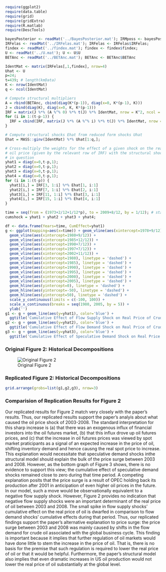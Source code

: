 ```r
require(ggplot2)
require(data.table)
require(grid)
require(gridExtra)
require(R.matlab)
require(DescTools)
```

```r
bayesPosterior <- readMat('../BayesPosterior.mat'); IRMposs <- bayesPosterior$IRMposs
IRFelas <- readMat('../IRFelas.mat'); IRFelas <- IRFelas$IRFelas;
findex <- readMat('../findex.mat'); findex <- findex$findex;
U <- readMat('../U.mat'); U <- U$U
BETAnc <- readMat('../BETAnc.mat'); BETAnc <- BETAnc$BETAnc

IdentMat <- matrix(IRFelas[,1,findex], nrow=4)
Uhat <- U
p=24;
t=439; # length(kmData)
K <- nrow(IdentMat)
q <- ncol(IdentMat)

# Compute structural multipliers
A = rbind(BETAnc, cbind(diag(K*(p-1)), diag(x=0, K*(p-1), K)))
J = cbind(diag(K), diag(x=0, K, K*(p-1)))
IRF = matrix(J %*% (A %^% 0) %*% t(J) %*% IdentMat, nrow = K^2, ncol = 1)
for (i in 1:(t-p-1)) {
  IRF = cbind(IRF, matrix(J %*% (A %^% i) %*% t(J) %*% IdentMat, nrow = K^2, ncol = 1))
}

# Compute structural shocks Ehat from reduced form shocks Uhat
Ehat = MASS::ginv(IdentMat) %*% Uhat[1:q,];

# Cross-multiply the weights for the effect of a given shock on the real
# oil price (given by the relevant row of IRF) with the structural shock
# in question
yhat1 = diag(x=0,t-p,1);
yhat2 = diag(x=0,t-p,1);
yhat3 = diag(x=0,t-p,1);
yhat4 = diag(x=0,t-p,1);
for (i in 1:(t-p)) {
  yhat1[i,] = IRF[3, 1:i] %*% Ehat[1, i:1]
  yhat2[i,] = IRF[7, 1:i] %*% Ehat[2, i:1]
  yhat3[i,] = IRF[11, 1:i] %*% Ehat[3, i:1]
  yhat4[i,] = IRF[15, 1:i] %*% Ehat[4, i:1]
}

time = seq(from = (1973+2/12+1/12*p), to = 2009+8/12, by = 1/12); # starts at 1975.2
cumshock = yhat1 + yhat2 + yhat3 + yhat4;
```

```r
df <- data.frame(Years=time, CumEffect=yhat1)
g <- ggplot(mapping=aes(x=time)) + geom_vline(aes(xintercept=1978+9/12)) +
  geom_vline(aes(xintercept=1980+9/12)) +
  geom_vline(aes(xintercept=1985+12/12)) +
  geom_vline(aes(xintercept=1990+7/12)) +
  geom_vline(aes(xintercept=1997+7/12)) +
  geom_vline(aes(xintercept=2002+11/12)) +
  geom_vline(aes(xintercept=1980), linetype = 'dashed') +
  geom_vline(aes(xintercept=1985), linetype = 'dashed') +
  geom_vline(aes(xintercept=1990), linetype = 'dashed') +
  geom_vline(aes(xintercept=1995), linetype = 'dashed') +
  geom_vline(aes(xintercept=2000), linetype = 'dashed') +
  geom_vline(aes(xintercept=2005), linetype = 'dashed') +
  geom_hline(aes(yintercept=0), linetype = 'dashed') +
  geom_hline(aes(yintercept=-50), linetype = 'dashed') +
  geom_hline(aes(yintercept=50), linetype = 'dashed') +
  scale_y_continuous(limits = c(-100, 100)) +
  scale_x_continuous(breaks = seq(1980, 2005, by = 5)) +
  ylab('')
g1 <- g + geom_line(aes(y=yhat1), color='blue') +
  ggtitle('Cumulative Effect of Flow Supply Shock on Real Price of Crude Oil')
g2 <- g + geom_line(aes(y=yhat2), color='blue') +
  ggtitle('Cumulative Effect of Flow Demand Shock on Real Price of Crude Oil')
g3 <- g + geom_line(aes(y=yhat3), color='blue') +
  ggtitle('Cumulative Effect of Speculative Demand Shock on Real Price of Crude Oil')
```

### Original Figure 2: Historical Decompositions
![Original Figure 2](screenshots_of_paper/Figure2.png)  

\break

### Replicated Figure 2: Historical Decompositions
```r
grid.arrange(grobs=list(g1,g2,g3), nrow=3)
```

### Comparision of Replication Results for Figure 2
Our replicated results for Figure 2 match very closely with the paper's results. Thus, our replicated results support the paper's analyis about what caused the oil price shock of 2003-2008. The standard interpretation for this sharp increase is (a) that there was an exogenous influx of financial investors into the oil futures market, (b) that this influx drove up oil futures prices, and (c) that the increase in oil futures prices was viewed by spot market praticipants as a signal of an expected increase in the price of oil, shifting inventory demand and hence causng the real spot price to increase. This explanation would necessitate that speculative demand shocks inthe structural model should explain the bulk of the price surge between 2003 and 2008. However, as the bottom graph of Figure 3 shows, there is no evidence to support this view; the cumulative effect of speculative demand shocks remained close to zero during that time period. A competing explanation posits that the price surge is a result of OPEC holding back its production after 2001 in anticipation of even higher oil prices in the future. In our model, such a move would be observationally equivalent to a negative flow supply shock. However, Figure 2 provides no indication that negative flow supply shocks were an important determinant of the real price of oil between 2003 and 2008. The small spike in flow supply shocks' cumulative effect on the real price of oil is dwarfed in comparison to flow demand shocks' cumulative effects during that period. Thus, our replicated findings support the paper's alternative explanation to price surge: the price surge between 2003 and 2008 was mainly caused by shifts in the flow demand for crude oil associated with the global business cycle. This finding is important because it implies that further regulation of oil markets would have done little to stem the increase in the price of oil. That is, there is no basis for the premise that such regulation is required to lower the real price of oil or that it would be helpful. Furthermore, the paper's structural model also implies that even dramatic increases in US oil production would not lower the real price of oil substantially at the global level.
